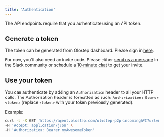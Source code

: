 ```yaml
---
title: 'Authentication'
---
```


The API endpoints require that you authenticate using an API token.

## Generate a token

The token can be generated from Olostep dashboard. Please sign in [here](https://www.olostep.com/olostep-auth/).

For now, you'll also need an invite code. Please either [send us a message](https://olostep-users.slack.com/join/shared_invite/zt-2bfddyi8h-JzfjOgavg~98DJ1om1B5Lg#/shared-invite/email) in the Slack community or schedule a [10-minute chat](https://calendly.com/arslanali-972-89/video-call) to get your invite.

## Use your token

You can authenticate by adding an `Authorization` header to all your HTTP calls. The Authorization header is formatted as such: `Authorization: Bearer <token>` (replace `<token>` with your token previously generated).

Example:

```sh
curl -L -X GET 'https://agent.olostep.com/olostep-p2p-incomingAPI?url=myURL' \
-H 'Accept: application/json' \
-H 'Authorization: Bearer myAwesomeToken'
```
